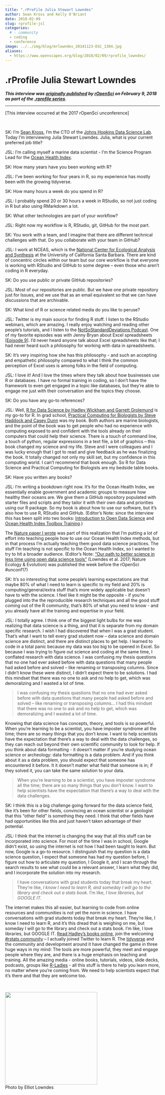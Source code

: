 ```yaml
---
title: ".rProfile Julia Stewart Lowndes"
author: Sean Kross and Kelly O'Briant
date: 2018-02-09
slug: rprofile-jsl
categories:
  # - community
  - coding
  - conference
image: ../../img/blog/mrlowndes_20141123-DSC_1304.jpg
aliases: 
  - https://www.openscapes.org/blog/2018/02/09/rprofile_lowndes/
---
```


# .rProfile Julia Stewart Lowndes

***This interview was [originally published](https://ropensci.org/blog/2018/02/09/rprofile-julia-stewart-lowndes/) by [rOpenSci](https://ropensci.org/) on February 9, 2018 as part of the [.rprofile series](https://ropensci.org/tags/rprofile/)***.

----

[This interview occurred at the 2017 rOpenSci unconference]

<br>

SK: I’m [Sean Kross](https://twitter.com/seankross), I’m the CTO of the [Johns Hopkins Data Science Lab](http://jhudatascience.org/). Today I’m interviewing Julia Stewart Lowndes. Julia, what is your current preferred job title?

JSL: I’m calling myself a marine data scientist - I’m the Science Program Lead for the [Ocean Health Index](http://www.ohi-science.org/).

SK: How many years have you been working with R?

JSL: I’ve been working for four years in R, so my experience has mostly been with the growing tidyverse.

SK: How many hours a week do you spend in R?

JSL: I probably spend 20 or 30 hours a week in RStudio, so not just coding in R but also using RMarkdown a lot.

SK: What other technologies are part of your workflow?

JSL: Right now my workflow is R, RStudio, git, GitHub for the most part.

SK: You work with a team, and I imagine that there are different technical challenges with that. Do you collaborate with your team in GitHub?

JSL: I work at NCEAS, which is the [National Center for Ecological Analysis and Synthesis](https://www.nceas.ucsb.edu/) at the University of California Santa Barbara. There are kind of concentric circles within our team but our core workflow is that everyone is working with RStudio and GitHub to some degree – even those who aren’t coding in R everyday.

SK: Do you use public or private GitHub repositories?

JSL: Most of our repositories are public. But we have one private repository just for Issues, and we use that as an email equivalent so that we can have discussions that are archivable.

SK: What kind of R or science related media do you like to peruse?

JSL: Twitter is my main source for finding R stuff. I listen to the RStudio webinars, which are amazing. I really enjoy watching and reading other people’s tutorials, and I listen to the [NotSoStandardDeviations Podcast](http://nssdeviations.com/). One of my favorite episodes was with Jenny Bryan about Excel spreadsheets [[Episode 9](http://nssdeviations.com/episode-9-spreadsheet-drama)]. I’d never heard anyone talk about Excel spreadsheets like that; I had never heard such a philosophy for working with data in spreadsheets.

SK: It’s very inspiring how she has this philosophy - and such an accepting and empathetic philosophy compared to what I think the common perception of Excel uses is among folks in the field of computing.

JSL: I love it! And I love the times where they talk about how businesses use R or databases. I have no formal training in coding, so I don’t have the framework to even get engaged in a topic like databases, but they’re able to engage me just with their conversation and the topics they choose.

SK: Do you have any go-to references?

JSL: Well, [R for Data Science by Hadley Wickham and Garrett Grolemund](http://r4ds.had.co.nz/) is my go-to for R. In grad school, [Practical Computing for Biologists by Steve Haddock and Casey Dunn](http://practicalcomputing.org/) was my book. Both authors are marine biologists, and the point of the book was to get people who had no experience with computing exposed to and confident with the tools already on their computers that could help their science. There is a touch of command line, a touch of python, regular expressions in a text file, a bit of graphics – this book changed my science and my life. Steve and I were colleagues and I was lucky enough that I got to read and give feedback as he was finalizing the book. It totally changed not only my skill set, but my confidence in this computing world. I can’t recommend that book enough. So R for Data Science and Practical Computing for Biologists are my bedside table books.

SK: Have you written any books?

JSL: I’m writing a bookdown right now. It’s for the Ocean Health Index, we essentially enable government and academic groups to measure how healthy their oceans are. We give them a GitHub repository populated with starter files and scripts and they tailor it with their own data and priorities using our R package. So my book is about how to use our software, but it’s also how to use R, RStudio and GitHub. (Editor’s Note: since the interview this has been split into two books: [Introduction to Open Data Science](http://ohi-science.org/data-science-training/) and [Ocean Health Index Toolbox Training](http://ohi-science.org/toolbox-training/).)

The [Nature paper I wrote](https://www.nature.com/articles/s41559-017-0160) was part of this realization that I’m putting a lot of effort into teaching people how to use our Ocean Health Index methods, but in that process I’m actually teaching them good data science practices. The stuff I’m teaching is not specific to the Ocean Health Index, so I wanted to try to hit a broader audience. (Editor’s Note: ["Our path to better science in less time using open data science tools"](https://www.nature.com/articles/s41559-017-0160) (Lowndes et al. 2017; Nature Ecology & Evolution) was published the week before the rOpenSci #unconf17)

SK: It’s so interesting that some people’s learning expectations are that maybe 80% of what I need to learn is specific to my field and 20% is computing/general/extra stuff that’s more widely applicable but doesn’t have to with the science. I feel like it might be the opposite - if you’re plugged into the the reproducible research techniques and all the good stuff coming out of the R community, that’s 80% of what you need to know - and you already have all the training and expertise in your field.

JSL: I totally agree. I think one of the biggest light bulbs for me was realizing that data science is a thing, and that it is separate from my domain specific research. I wish I had discovered that when I was a grad student. That’s what I want to tell every grad student now – data science and domain science are distinct, and there are distinct places to get help. I learned to code in a total panic because my data was too big to be opened in Excel. So because I was trying to figure out science and coding at the same time, I conflated research with data science. I was confusing my thesis questions that no one had ever asked before with data questions that many people had asked before and solved – like renaming or transposing columns. Since I didn’t know these were distinct, I didn’t expect there to be solutions. I had this mindset that there was no one to ask and no help to get, which was demoralizing and I wasted a lot of time.

> I was confusing my thesis questions that no one had ever asked before with data questions that many people had asked before and solved – like renaming or transposing columns... I had this mindset that there was no one to ask and no help to get, which was demoralizing and I wasted a lot of time.

Knowing that data science has concepts, theory, and tools is so powerful. When you’re learning to be a scientist, you have imposter syndrome all the time; there are so many things that you don’t know. I want to help scientists have the expectation that there’s a way to deal with the data challenges, so they can reach out beyond their own scientific community to look for help. If you think about data formatting - it doesn’t matter if you’re studying ocean science or archeology: data formatting is a data problem. And if you think about it as a data problem, you should expect that someone has encountered it before. It it doesn’t matter what field that someone is in; if they solved it, you can take the same solution to your data.

> When you’re learning to be a scientist, you have imposter syndrome all the time; there are so many things that you don’t know. I want to help scientists have the expectation that there’s a way to deal with the data challenges.

SK: I think this is a big challenge going forward for the data science field, like it’s been for other fields, convincing an ocean scientist or a geologist that this “other field” is something they need. I think that other fields have had opportunities like this and just haven’t taken advantage of their potential.

JSL: I think that the internet is changing the way that all this stuff can be incorporated into science. For most of the time I was in school, Google didn’t exist, so using the internet is not how I had been taught to learn. But now, Google is a go-to resource. I distinguish that my question is a data science question, I expect that someone has had my question before, I figure out how to articulate my question, I Google it, and I scan through the search results to see what could be a relevant answer, I learn what they did, and I incorporate the solution into my research.

> I have conversations with grad students today that break my heart. They’re like, _I know I need to learn R, and someday I will go to the library and check out a stats book._ I’m like, _I love libraries, but GOOGLE IT._

The internet makes this all easier, but learning to code from online resources and communities  is not yet the norm in science. I have conversations with grad students today that break my heart. They’re like, I know I need to learn R, and it’s this dread that is weighing on me, but someday I will go to the library and check out a stats book. I’m like, I love libraries, but GOOGLE IT. [Read Hadley’s books online](http://hadley.nz/), join the welcoming [#rstats community](https://twitter.com/hashtag/rstats) – I actually joined Twitter to learn R. The [tidyverse](https://www.tidyverse.org/) and the community and development around it have changed the game in three huge ways in my mind: The tools are more powerful, they meet and engage people where they are, and there is a huge emphasis on teaching and training. All the amazing media - online books, tutorials, videos, slide decks, podcasts, groups like [R-Ladies](https://rladies.org/) - all this stuff is there to help you learn more, no matter where you’re coming from. We need to help scientists expect that it’s there and that they are welcome too.

<br>

<img src="/img/blog/mrlowndes_20141123-DSC_1304.jpg" width="300px">  
Photo by Elliot Lowndes
